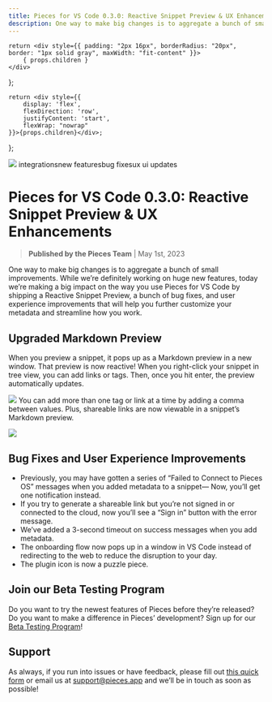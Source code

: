 ```yaml
---
title: Pieces for VS Code 0.3.0: Reactive Snippet Preview & UX Enhancements
description: One way to make big changes is to aggregate a bunch of small improvements. While we’re definitely working on huge new features, today we’re making a big impact on the way you use Pieces for VS Code by shipping a Reactive Snippet Preview, a bunch of bug fixes, and user experience improvements that will help you further customize your metadata and streamline how you work.
---
```


    return <div style={{ padding: "2px 16px", borderRadius: "20px", border: "1px solid gray", maxWidth: "fit-content" }}>
        { props.children }
    </div>
};

    return <div style={{
        display: 'flex',
        flexDirection: 'row',
        justifyContent: 'start',
        flexWrap: "nowrap"
    }}>{props.children}</div>;
};

<link rel="canonical" href="https://code.pieces.app/updates/pieces-for-vs-code-030-reactive-snippet-preview-ux-enhancements" />

![](https://uploads-ssl.webflow.com/6143afec68f555387049efb3/63dac7cb785905150a89fcf8_VSCode-0_3_0_037471a0cb3ba320bb9d6431b34da706_2000.jpeg)
<GridFlexRow><Tag>integrations</Tag><Tag>new features</Tag><Tag>bug fixes</Tag><Tag>ux ui updates</Tag></GridFlexRow>

# Pieces for VS Code 0.3.0: Reactive Snippet Preview & UX Enhancements
> **Published by the Pieces Team** | May 1st, 2023

One way to make big changes is to aggregate a bunch of small improvements. While we’re definitely working on huge new features, today we’re making a big impact on the way you use Pieces for VS Code by shipping a Reactive Snippet Preview, a bunch of bug fixes, and user experience improvements that will help you further customize your metadata and streamline how you work.

## Upgraded Markdown Preview
When you preview a snippet, it pops up as a Markdown preview in a new window. That preview is now reactive! When you right-click your snippet in tree view, you can add links or tags. Then, once you hit enter, the preview automatically updates.

![](https://uploads-ssl.webflow.com/6143afec68f555387049efb3/63d98dc17b0cd74bad03872e_vscode0_3_0_78ba35613576ab072c1242e1a1f1ce4a.gif)
You can add more than one tag or link at a time by adding a comma between values. Plus, shareable links are now viewable in a snippet’s Markdown preview.

![](https://uploads-ssl.webflow.com/6143afec68f555387049efb3/63d98dc17b0cd767d103872d_Screenshot2023-01-31at3_44_46PM_b865bc29ac6571676dd8aaed473a08e4_800.jpeg)

## Bug Fixes and User Experience Improvements
- Previously, you may have gotten a series of “Failed to Connect to Pieces OS” messages when you added metadata to a snippet— Now, you’ll get one notification instead.
- If you try to generate a shareable link but you’re not signed in or connected to the cloud, now you’ll see a “Sign in” button with the error message.
- We’ve added a 3-second timeout on success messages when you add metadata.
- The onboarding flow now pops up in a window in VS Code instead of redirecting to the web to reduce the disruption to your day.
- The plugin icon is now a puzzle piece.

## Join our Beta Testing Program
Do you want to try the newest features of Pieces before they’re released? Do you want to make a difference in Pieces’ development? Sign up for our <a href="https://getpieces.typeform.com/to/XGGlUqEI" target="_blank" rel="noopener noreferrer">Beta Testing Program</a>!

## Support
As always, if you run into issues or have feedback, please fill out <a href="https://getpieces.typeform.com/to/mCjBSIjF" target="_blank" rel="noopener noreferrer">this quick form</a> or email us at <a href="mailto:support@pieces.app" target="_blank" rel="noopener noreferrer">support@pieces.app</a> and we’ll be in touch as soon as possible!
